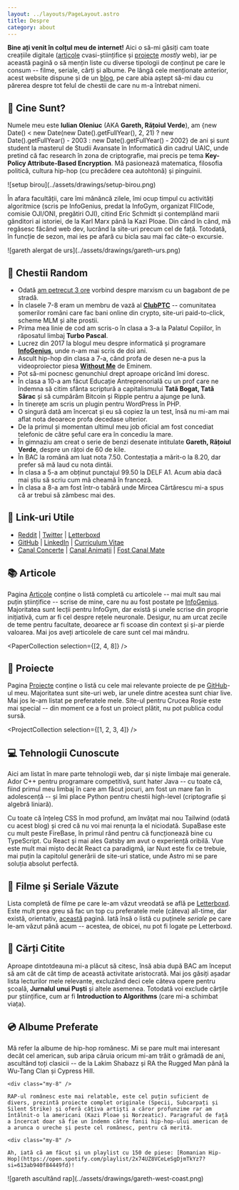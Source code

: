 ```yaml
---
layout: ../layouts/PageLayout.astro
title: Despre
category: about
---
```




**Bine ați venit în colțul meu de internet!** Aici o să-mi găsiți cam toate creațiile digitale ([articole](/articole) cvasi-științifice și [proiecte](/proiecte) _mostly_ web), iar pe această pagină o să mențin liste cu diverse tipologii de conținut pe care le consum -- filme, seriale, cărți și albume. Pe lângă cele menționate anterior, acest website dispune și de un [blog](/blog), pe care abia aștept să-mi dau cu părerea despre tot felul de chestii de care nu m-a întrebat nimeni.

## 🦆 Cine Sunt?

Numele meu este **Iulian Oleniuc** (AKA **Gareth, Rățoiul Verde**), am {new Date() < new Date(new Date().getFullYear(), 2, 21) ? new Date().getFullYear() - 2003 : new Date().getFullYear() - 2002} de ani și sunt student la masterul de Studii Avansate în Informatică din cadrul UAIC, unde pretind că fac research în zona de criptografie, mai precis pe tema **Key-Policy Attribute-Based Encryption**. Mă pasionează matematica, filosofia politică, cultura hip-hop (cu precădere cea autohtonă) și pinguinii.

<div class="[&_img]:w-full [&_img]:max-w-screen-md [&_p]:flex [&_p]:justify-center">
  ![setup birou](../assets/drawings/setup-birou.png)
</div>

În afara facultății, care îmi mănâncă zilele, îmi ocup timpul cu activități algoritmice (scris pe InfoGenius, predat la InfoGym, organizat FIICode, comisie OJI/ONI, pregătiri OJI), citind Eric Schmidt și contemplând marii gânditori ai istoriei, de la Karl Marx până la Kazi Ploae. Din când în când, mă regăsesc făcând web dev, lucrând la site-uri precum cel de față. Totodată, în funcție de sezon, mai ies pe afară cu bicla sau mai fac câte-o excursie.

<div class="[&_img]:w-full [&_img]:max-w-screen-md [&_p]:flex [&_p]:justify-center">
  ![gareth alergat de urs](../assets/drawings/gareth-urs.png)
</div>

## 🤔 Chestii Random

- Odată [am petrecut 3 ore](/intalnire-bagabont) vorbind despre marxism cu un bagabont de pe stradă.
- În clasele 7-8 eram un membru de vază al [**ClubPTC**](https://facembani.ro/) -- comunitatea șomerilor români care fac bani online din crypto, site-uri paid-to-click, scheme MLM și alte prostii.
- Prima mea linie de cod am scris-o în clasa a 3-a la Palatul Copiilor, în răposatul limbaj **Turbo Pascal**.
- Lucrez din 2017 la blogul meu despre informatică și programare [**InfoGenius**](https://infogenius.ro/), unde n-am mai scris de doi ani.
- Ascult hip-hop din clasa a 7-a, când profa de desen ne-a pus la videoproiector piesa [**Without Me**](https://youtu.be/YVkUvmDQ3HY) de Eminem.
- Pot să-mi pocnesc genunchiul drept aproape oricând îmi doresc.
- În clasa a 10-a am făcut Educație Antreprenorială cu un prof care ne îndemna să citim sfânta scriptură a capitalismului **Tată Bogat, Tată Sărac** și să cumpărăm Bitcoin și Ripple pentru a ajunge pe lună.
- În tinerețe am scris un plugin pentru WordPress în PHP.
- O singură dată am încercat și eu să copiez la un test, însă nu mi-am mai aflat nota deoarece profa decedase ulterior.
- De la primul și momentan ultimul meu job oficial am fost concediat telefonic de către șeful care era în concediu la mare.
- În gimnaziu am creat o serie de benzi desenate intitulate **Gareth, Rățoiul Verde**, despre un rățoi de 60 de kile.
- În BAC la română am luat nota 7.50. Contestația a mărit-o la 8.20, dar prefer să mă laud cu nota dintâi.
- În clasa a 5-a am obținut punctajul 99.50 la DELF A1. Acum abia dacă mai știu să scriu cum mă cheamă în franceză.
- În clasa a 8-a am fost într-o tabără unde Mircea Cărtărescu mi-a spus că ar trebui să zâmbesc mai des.

## 🔗 Link-uri Utile

- [Reddit](https://www.reddit.com/user/gareth1618) | [Twitter](https://twitter.com/gareth618) | [Letterboxd](https://letterboxd.com/gareth618/)
- [GitHub](https://github.com/gareth618) | [LinkedIn](https://www.linkedin.com/in/iulian-oleniuc-86954827b/) | [Curriculum Vitae](/cv.pdf)
- [Canal Concerte](https://www.youtube.com/channel/UCUSrngBTwmxkV9c3TjLq4Xw) | [Canal Animații](https://www.youtube.com/channel/UCOAKjb1sQr0A2pBTl1XH4BA) | [Fost Canal Mate](https://www.youtube.com/channel/UCm8ertdGT17hQXmo1FRl3mA)

## 📚 Articole

Pagina [Articole](/articole) conține o listă completă cu articolele -- mai mult sau mai puțin științifice -- scrise de mine, care nu au fost postate pe [InfoGenius](https://infogenius.ro/). Majoritatea sunt lecții pentru InfoGym, dar există și unele scrise din proprie inițiativă, cum ar fi cel despre rețele neuronale. Desigur, nu am urcat zecile de teme pentru facultate, deoarece ar fi scoase din context și și-ar pierde valoarea. Mai jos aveți articolele de care sunt cel mai mândru.

<PaperCollection selection={[2, 4, 8]} />

## 🚀 Proiecte

Pagina [Proiecte](/proiecte) conține o listă cu cele mai relevante proiecte de pe [GitHub](https://github.com/gareth618)-ul meu. Majoritatea sunt site-uri web, iar unele dintre acestea sunt chiar live. Mai jos le-am listat pe preferatele mele. Site-ul pentru Crucea Roșie este mai special -- din moment ce a fost un proiect plătit, nu pot publica codul sursă.

<ProjectCollection selection={[1, 2, 3, 4]} />

## 💻 Tehnologii Cunoscute

Aici am listat în mare parte tehnologii web, dar și niște limbaje mai generale. Ador C++ pentru programare competitivă, sunt hater Java -- cu toate că, fiind primul meu limbaj în care am făcut jocuri, am fost un mare fan în adolescență -- și îmi place Python pentru chestii high-level (criptografie și algebră liniară).

Cu toate că înțeleg CSS în mod profund, am învățat mai nou Tailwind (odată cu acest blog) și cred că nu voi mai renunța la el niciodată. SupaBase este cu mult peste FireBase, în primul rând pentru că funcționează bine cu TypeScript. Cu React și mai ales Gatsby am avut o experiență oribilă. Vue este mult mai mișto decât React ca paradigmă, iar Nuxt este fix ce trebuie, mai puțin la capitolul generării de site-uri statice, unde Astro mi se pare soluția absolut perfectă.

<TechnologyCollection />

## 🍿 Filme și Seriale Văzute

Lista completă de filme pe care le-am văzut vreodată se află pe [Letterboxd](https://letterboxd.com/gareth618/). Este mult prea greu să fac un top cu preferatele mele (câteva) all-time, dar există, orientativ, [această](https://letterboxd.com/gareth618/likes/films/) pagină. Iată însă o listă cu puținele _seriale_ pe care le-am văzut până acum -- acestea, de obicei, nu pot fi logate pe Letterboxd.

<SerialCollection />

## 📖 Cărți Citite

Aproape dintotdeauna mi-a plăcut să citesc, însă abia după BAC am început să am cât de cât timp de această activitate aristocrată. Mai jos găsiți așadar lista lecturilor mele relevante, excluzând deci cele câteva opere pentru școală, **Jurnalul unui Puști** și altele asemenea. Totodată voi exclude cărțile pur științifice, cum ar fi **Introduction to Algorithms** (care mi-a schimbat viața).

<BookCollection />

## 💿 Albume Preferate

<div class="my-8 flex gap-8 max-lg:flex-col-reverse [&_p]:m-0">
  <div>
    Mă refer la albume de hip-hop românesc. Mi se pare mult mai interesant decât cel american, sub aripa căruia oricum mi-am trăit o grămadă de ani, ascultând toți clasicii -- de la Lakim Shabazz și RA the Rugged Man până la Wu-Tang Clan și Cypress Hill.

    <div class="my-8" />

    RAP-ul românesc este mai relatable, este cel puțin suficient de divers, prezintă proiecte complet originale (Specii, Subcarpați și Silent Strike) și oferă câțiva artiști a căror profunzime rar am întâlnit-o la americani (Kazi Ploae și Norzeatic). Paragraful de față a încercat doar să fie un îndemn către fanii hip-hop-ului american de a arunca o ureche și peste cel românesc, pentru că merită.

    <div class="my-8" />

    Ah, iată că am făcut și un playlist cu 150 de piese: [Romanian Hip-Hop](https://open.spotify.com/playlist/2x74UZ8VCeLeSgDjmTkYz7?si=613ab940f84449fd)!
  </div>
  <div class="max-w-sm">
    ![gareth ascultând rap](../assets/drawings/gareth-west-coast.png)
  </div>
</div>

<AlbumCollection />
